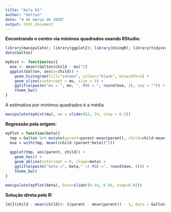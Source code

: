 ---
title: "Aula 01"
author: "Helton"
date: "4 de março de 2020"
output: html_document
---

**Encontrando o centro via mínimos quadrados usando RStudio:**

```{r}
library(manipulate); library(ggplot2); library(UsingR); library(tidyverse)
data(Galton)
```

```{r}
myHist <- function(mu){
  mse <- mean((Galton$child - mu)^2)
  ggplot(Galton, aes(x=child)) +
    geom_histogram(fill="salmon", colour="black", binwidth=1) + 
    geom_vline(xintercept = mu, size = 3) +
    ggtitle(paste("mu = ", mu, ", MSE = ", round(mse, 2), sep = "")) + 
    theme_bw()
}
```

A estimativa por mínimos quadrados é a média

```{r}
manipulate(myHist(mu), mu = slider(62, 74, step = 0.5))
```

**Regressão pela origem:**

```{r}
myPlot = function(beta){
  tmp = Galton %>% mutate(parent=parent-mean(parent), child=child-mean(child))
  mse = with(tmp, mean((child-(parent*beta))^2))
  
  ggplot(tmp, aes(parent, child)) + 
    geom_hex() +
    geom_abline(intercept = 0, slope=beta) +
    ggtitle(paste("beta =", beta," \t MSE =", round(mse, 4))) +
    theme_bw()
}
```

```{r}
manipulate(myPlot(beta), beta=slider(0.44, 0.84, step=0.02))
```

**Solução direta pelo R:**

```{r}
lm(I(child - mean(child))~ I(parent - mean(parent)) - 1, data = Galton)
```
